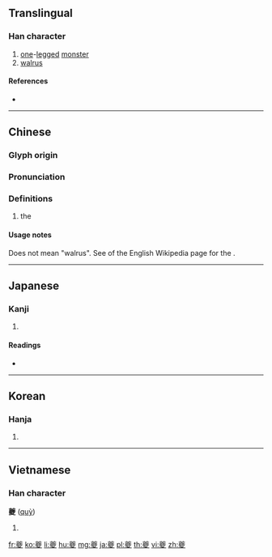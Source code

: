 ==Translingual==

===Han character===
{{Han char|rn=35|rad=夊|as=19|sn=22|four=44407|canj=TCHE|ids=⿱丷夒}}

# [[one]]-[[leg]]ged [[monster]]
# [[walrus]]

====References====
* {{Han ref|kx=0245.281|dkj=05746|dj=0487.020|hdz=20872.030|uh=5914|ud=22804|bh=C4DC|bd=50396}}

----

==Chinese==
{{zh-forms}}

===Glyph origin===
{{Han etym}}

===Pronunciation===
{{zh-pron
|m=kuí
|c=kwai4
|h=pfs=
|md=
|mn=
|w=
|mc=y
|oc=y
|cat=
}}

===Definitions===
{{zh-hanzi}}

# the {{w|Kui (Chinese mythology)|Kui}}

====Usage notes====
Does not mean "walrus". See {{w|Kui (Chinese mythology)#Word|the "Word" section}} of the English Wikipedia page for the {{w|Kui (Chinese mythology)|Kui}}.

----

==Japanese==

===Kanji===
{{ja-kanji|grade=|rs=夊19}}

# {{defn|lang=ja|sort=夊19}}

====Readings====
* {{ja-readings|on=[[き]] (ki), [[ぎ]] (gi)|kun=}}

----

==Korean==

===Hanja===
{{ko-hanja|hangeul=기|rv=gi|mr=ki}}

# {{defn|lang=ko|sort=夊19}}

----

==Vietnamese==

===Han character===
'''夔''' ([[quỳ]])

# {{defn|lang=vi}}

[[fr:夔]]
[[ko:夔]]
[[li:夔]]
[[hu:夔]]
[[mg:夔]]
[[ja:夔]]
[[pl:夔]]
[[th:夔]]
[[vi:夔]]
[[zh:夔]]